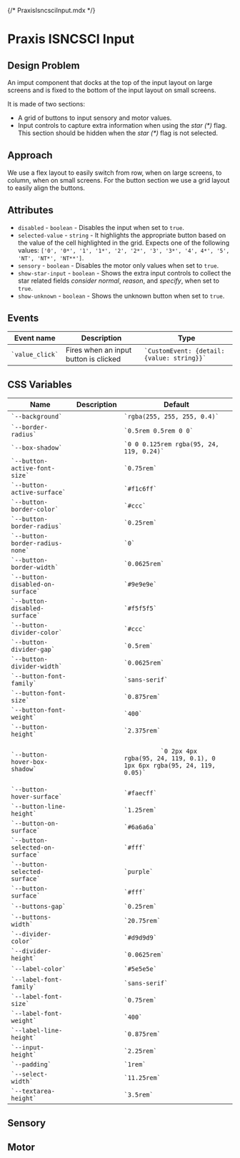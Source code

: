 {/* PraxisIsncsciInput.mdx */}


<Meta of={Stories} />

# Praxis ISNCSCI Input

## Design Problem

An imput component that docks at the top of the input layout on large screens and is fixed to the bottom of the input layout on small screens.

It is made of two sections:

- A grid of buttons to input sensory and motor values.
- Input controls to capture extra information when using the _star (\*)_ flag. This section should be hidden when the _star (\*)_ flag is not selected.

## Approach

We use a flex layout to easily switch from row, when on large screens, to column, when on small screens.
For the button section we use a grid layout to easily align the buttons.

## Attributes

- `disabled` - `boolean` - Disables the input when set to `true`.
- `selected-value` - `string` - It highlights the appropriate button based on the value of the cell highlighted in the grid.
  Expects one of the following values: `['0', '0*', '1', '1*', '2', '2*', '3', '3*', '4', 4*', '5', 'NT', 'NT*', 'NT**']`.
- `sensory` - `boolean` - Disables the motor only values when set to `true`.
- `show-star-input` - `boolean` - Shows the extra input controls to collect the star related fields _consider normal_, _reason_, and _specify_, when set to `true`.
- `show-unknown` - `boolean` - Shows the unknown button when set to `true`.

## Events

<table>
  <thead>
    <tr>
      <th>Event name</th>
      <th>Description</th>
      <th>Type</th>
    </tr>
  </thead>
  <tbody>
    <tr>
      <td>
        <code>`value_click`</code>
      </td>
      <td>Fires when an input button is clicked</td>
      <td>
        <code>`CustomEvent: {detail: {value: string}}`</code>
      </td>
    </tr>
  </tbody>
</table>

## CSS Variables

<table>
  <thead>
    <tr>
      <th>Name</th>
      <th>Description</th>
      <th>Default</th>
    </tr>
  </thead>
  <tbody>
    <tr>
      <td>
        <code>`--background`</code>
      </td>
      <td>&nbsp;</td>
      <td>
        <code>`rgba(255, 255, 255, 0.4)`</code>
      </td>
    </tr>
    <tr>
      <td>
        <code>`--border-radius`</code>
      </td>
      <td>&nbsp;</td>
      <td>
        <code>`0.5rem 0.5rem 0 0`</code>
      </td>
    </tr>
    <tr>
      <td>
        <code>`--box-shadow`</code>
      </td>
      <td>&nbsp;</td>
      <td>
        <code>`0 0 0.125rem rgba(95, 24, 119, 0.24)`</code>
      </td>
    </tr>
    <tr>
      <td>
        <code>`--button-active-font-size`</code>
      </td>
      <td>&nbsp;</td>
      <td>
        <code>`0.75rem`</code>
      </td>
    </tr>
    <tr>
      <td>
        <code>`--button-active-surface`</code>
      </td>
      <td>&nbsp;</td>
      <td>
        <code>`#f1c6ff`</code>
      </td>
    </tr>
    <tr>
      <td>
        <code>`--button-border-color`</code>
      </td>
      <td>&nbsp;</td>
      <td>
        <code>`#ccc`</code>
      </td>
    </tr>
    <tr>
      <td>
        <code>`--button-border-radius`</code>
      </td>
      <td>&nbsp;</td>
      <td>
        <code>`0.25rem`</code>
      </td>
    </tr>
    <tr>
      <td>
        <code>`--button-border-radius-none`</code>
      </td>
      <td>&nbsp;</td>
      <td>
        <code>`0`</code>
      </td>
    </tr>
    <tr>
      <td>
        <code>`--button-border-width`</code>
      </td>
      <td>&nbsp;</td>
      <td>
        <code>`0.0625rem`</code>
      </td>
    </tr>
    <tr>
      <td>
        <code>`--button-disabled-on-surface`</code>
      </td>
      <td>&nbsp;</td>
      <td>
        <code>`#9e9e9e`</code>
      </td>
    </tr>
    <tr>
      <td>
        <code>`--button-disabled-surface`</code>
      </td>
      <td>&nbsp;</td>
      <td>
        <code>`#f5f5f5`</code>
      </td>
    </tr>
    <tr>
      <td>
        <code>`--button-divider-color`</code>
      </td>
      <td>&nbsp;</td>
      <td>
        <code>`#ccc`</code>
      </td>
    </tr>
    <tr>
      <td>
        <code>`--button-divider-gap`</code>
      </td>
      <td>&nbsp;</td>
      <td>
        <code>`0.5rem`</code>
      </td>
    </tr>
    <tr>
      <td>
        <code>`--button-divider-width`</code>
      </td>
      <td>&nbsp;</td>
      <td>
        <code>`0.0625rem`</code>
      </td>
    </tr>
    <tr>
      <td>
        <code>`--button-font-family`</code>
      </td>
      <td>&nbsp;</td>
      <td>
        <code>`sans-serif`</code>
      </td>
    </tr>
    <tr>
      <td>
        <code>`--button-font-size`</code>
      </td>
      <td>&nbsp;</td>
      <td>
        <code>`0.875rem`</code>
      </td>
    </tr>
    <tr>
      <td>
        <code>`--button-font-weight`</code>
      </td>
      <td>&nbsp;</td>
      <td>
        <code>`400`</code>
      </td>
    </tr>
    <tr>
      <td>
        <code>`--button-height`</code>
      </td>
      <td>&nbsp;</td>
      <td>
        <code>`2.375rem`</code>
      </td>
    </tr>
    <tr>
      <td>
        <code>`--button-hover-box-shadow`</code>
      </td>
      <td>&nbsp;</td>
      <td>
        <code>
          `0 2px 4px rgba(95, 24, 119, 0.1), 0 1px 6px rgba(95, 24, 119, 0.05)`
        </code>
      </td>
    </tr>
    <tr>
      <td>
        <code>`--button-hover-surface`</code>
      </td>
      <td>&nbsp;</td>
      <td>
        <code>`#faecff`</code>
      </td>
    </tr>
    <tr>
      <td>
        <code>`--button-line-height`</code>
      </td>
      <td>&nbsp;</td>
      <td>
        <code>`1.25rem`</code>
      </td>
    </tr>
    <tr>
      <td>
        <code>`--button-on-surface`</code>
      </td>
      <td>&nbsp;</td>
      <td>
        <code>`#6a6a6a`</code>
      </td>
    </tr>
    <tr>
      <td>
        <code>`--button-selected-on-surface`</code>
      </td>
      <td>&nbsp;</td>
      <td>
        <code>`#fff`</code>
      </td>
    </tr>
    <tr>
      <td>
        <code>`--button-selected-surface`</code>
      </td>
      <td>&nbsp;</td>
      <td>
        <code>`purple`</code>
      </td>
    </tr>
    <tr>
      <td>
        <code>`--button-surface`</code>
      </td>
      <td>&nbsp;</td>
      <td>
        <code>`#fff`</code>
      </td>
    </tr>
    <tr>
      <td>
        <code>`--buttons-gap`</code>
      </td>
      <td>&nbsp;</td>
      <td>
        <code>`0.25rem`</code>
      </td>
    </tr>
    <tr>
      <td>
        <code>`--buttons-width`</code>
      </td>
      <td>&nbsp;</td>
      <td>
        <code>`20.75rem`</code>
      </td>
    </tr>
    <tr>
      <td>
        <code>`--divider-color`</code>
      </td>
      <td>&nbsp;</td>
      <td>
        <code>`#d9d9d9`</code>
      </td>
    </tr>
    <tr>
      <td>
        <code>`--divider-height`</code>
      </td>
      <td>&nbsp;</td>
      <td>
        <code>`0.0625rem`</code>
      </td>
    </tr>
    <tr>
      <td>
        <code>`--label-color`</code>
      </td>
      <td>&nbsp;</td>
      <td>
        <code>`#5e5e5e`</code>
      </td>
    </tr>
    <tr>
      <td>
        <code>`--label-font-family`</code>
      </td>
      <td>&nbsp;</td>
      <td>
        <code>`sans-serif`</code>
      </td>
    </tr>
    <tr>
      <td>
        <code>`--label-font-size`</code>
      </td>
      <td>&nbsp;</td>
      <td>
        <code>`0.75rem`</code>
      </td>
    </tr>
    <tr>
      <td>
        <code>`--label-font-weight`</code>
      </td>
      <td>&nbsp;</td>
      <td>
        <code>`400`</code>
      </td>
    </tr>
    <tr>
      <td>
        <code>`--label-line-height`</code>
      </td>
      <td>&nbsp;</td>
      <td>
        <code>`0.875rem`</code>
      </td>
    </tr>
    <tr>
      <td>
        <code>`--input-height`</code>
      </td>
      <td>&nbsp;</td>
      <td>
        <code>`2.25rem`</code>
      </td>
    </tr>
    <tr>
      <td>
        <code>`--padding`</code>
      </td>
      <td></td>
      <td>
        <code>`1rem`</code>
      </td>
    </tr>
    <tr>
      <td>
        <code>`--select-width`</code>
      </td>
      <td>&nbsp;</td>
      <td>
        <code>`11.25rem`</code>
      </td>
    </tr>
    <tr>
      <td>
        <code>`--textarea-height`</code>
      </td>
      <td>&nbsp;</td>
      <td>
        <code>`3.5rem`</code>
      </td>
    </tr>
  </tbody>
</table>

## Sensory

<Canvas of={Stories.Sensory} />

## Motor

<Canvas of={Stories.Motor} />
